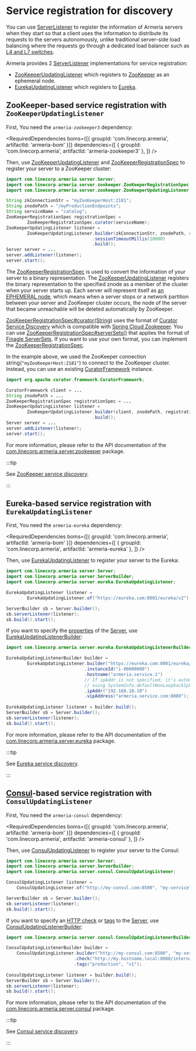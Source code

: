 # Service registration for discovery

You can use [ServerListener](type) to register the information of Armeria servers when they start so that
a client uses the information to distribute its requests to the servers autonomously, unlike
traditional server-side load balancing where the requests go through a dedicated load balancer such as
[L4 and L7 switches](https://en.wikipedia.org/wiki/Multilayer_switch#Layer_4%E2%80%937_switch,_web_switch,_or_content_switch).

Armeria provides 2 [ServerListener](type) implementations for service registration:
- [ZooKeeperUpdatingListener](type) which registers to [ZooKeeper](https://zookeeper.apache.org/)
  as an ephemeral node.
- [EurekaUpdatingListener](type) which registers to [Eureka](https://github.com/Netflix/eureka/).

## ZooKeeper-based service registration with `ZooKeeperUpdatingListener`

First, You need the `armeria-zookeeper3` dependency:

<RequiredDependencies
  boms={[{ groupId: 'com.linecorp.armeria', artifactId: 'armeria-bom' }]}
  dependencies={[
    { groupId: 'com.linecorp.armeria', artifactId: 'armeria-zookeeper3' },
  ]}
/>

Then, use [ZooKeeperUpdatingListener](type) and [ZooKeeperRegistrationSpec](type) to register your server
to a ZooKeeper cluster:

```java
import com.linecorp.armeria.server.Server;
import com.linecorp.armeria.server.zookeeper.ZooKeeperRegistrationSpec;
import com.linecorp.armeria.server.zookeeper.ZooKeeperUpdatingListener;

String zkConnectionStr = "myZooKeeperHost:2181";
String znodePath = "/myProductionEndpoints";
String serviceName = "catalog";
ZooKeeperRegistrationSpec registrationSpec =
        ZooKeeperRegistrationSpec.curator(serviceName);
ZooKeeperUpdatingListener listener =
        ZooKeeperUpdatingListener.builder(zkConnectionStr, znodePath, registrationSpec)
                                 .sessionTimeoutMillis(10000)
                                 .build();
Server server = ...
server.addListener(listener);
server.start();
```

The [ZooKeeperRegistrationSpec](type) is used to convert the information of your server to a binary
representation. The [ZooKeeperUpdatingListener](type) registers the binary representation to the specified
znode as a member of the cluster when your server starts up. Each server will represent itself as
[an EPHEMERAL node](https://zookeeper.apache.org/doc/r3.4.10/zookeeperOver.html#Nodes+and+ephemeral+nodes),
which means when a server stops or a network partition between your server and ZooKeeper cluster occurs,
the node of the server that became unreachable will be deleted automatically by ZooKeeper.

[ZooKeeperRegistrationSpec#curator(String)](type) uses the format of
[Curator Service Discovery](https://curator.apache.org/docs/service-discovery/) which is compatible
with [Spring Cloud Zookeeper](https://cloud.spring.io/spring-cloud-zookeeper/reference/html/).
You can use [ZooKeeperRegistrationSpec#serverSets()](type) that applies the format of
[Finagle ServerSets](https://twitter.github.io/finagle/docs/com/twitter/serverset.html).
If you want to use your own format, you can implement the [ZooKeeperRegistrationSpec](type).

In the example above, we used the ZooKeeper connection string(`"myZooKeeperHost:2181"`) to connect to
the ZooKeeper cluster. Instead, you can use an existing
[CuratorFramework](https://curator.apache.org/apidocs/org/apache/curator/framework/CuratorFramework.html)
instance.

```java
import org.apache.curator.framework.CuratorFramework;

CuratorFramework client = ...
String znodePath = ...
ZooKeeperRegistrationSpec registrationSpec = ...
ZooKeeperUpdatingListener listener =
        ZooKeeperUpdatingListener.builder(client, znodePath, registrationSpec)
                                 .build();
Server server = ...
server.addListener(listener);
server.start();
```

For more information, please refer to the API documentation of the
[com.linecorp.armeria.server.zookeeper](https://javadoc.io/doc/com.linecorp.armeria/armeria-javadoc/latest/com/linecorp/armeria/server/zookeeper/package-summary.html) package.

:::tip

See [ZooKeeper service discovery](/docs/client/service-discovery#zookeeper-based-service-discovery-with-zookeeperendpointgroup).

:::

## Eureka-based service registration with `EurekaUpdatingListener`

First, You need the `armeria-eureka` dependency:

<RequiredDependencies
  boms={[{ groupId: 'com.linecorp.armeria', artifactId: 'armeria-bom' }]}
  dependencies={[
    { groupId: 'com.linecorp.armeria', artifactId: 'armeria-eureka' },
  ]}
/>

Then, use [EurekaUpdatingListener](type) to register your server to the Eureka:

```java
import com.linecorp.armeria.server.Server;
import com.linecorp.armeria.server.ServerBuilder;
import com.linecorp.armeria.server.eureka.EurekaUpdatingListener;

EurekaUpdatingListener listener =
        EurekaUpdatingListener.of("https://eureka.com:8001/eureka/v2");

ServerBuilder sb = Server.builder();
sb.serverListener(listener);
sb.build().start();
```

If you want to specify the [properties](https://github.com/Netflix/eureka/wiki/Eureka-REST-operations)
of the [Server](type), use [EurekaUpdatingListenerBuilder](type):

```java
import com.linecorp.armeria.server.eureka.EurekaUpdatingListenerBuilder;

EurekaUpdatingListenerBuilder builder =
        EurekaUpdatingListener.builder("https://eureka.com:8001/eureka/v2")
                              .instanceId("i-00000000")
                              .hostname("armeria.service.1")
                              // If ipAddr is not specified, it's automatically filled
                              // using SystemInfo.defaultNonLoopbackIpV4Address().
                              .ipAddr("192.168.10.10")
                              .vipAddress("armeria.service.com:8080");
                              
EurekaUpdatingListener listener = builder.build();
ServerBuilder sb = Server.builder();
sb.serverListener(listener);
sb.build().start();
```

For more information, please refer to the API documentation of the
[com.linecorp.armeria.server.eureka](https://javadoc.io/doc/com.linecorp.armeria/armeria-javadoc/latest/com/linecorp/armeria/server/eureka/package-summary.html) package.

:::tip

See [Eureka service discovery](/docs/client/service-discovery#eureka-based-service-discovery-with-eurekaendpointgroup).

:::

## [Consul](https://www.consul.io)-based service registration with `ConsulUpdatingListener`

First, You need the `armeria-consul` dependency:

<RequiredDependencies
boms={[{ groupId: 'com.linecorp.armeria', artifactId: 'armeria-bom' }]}
dependencies={[
{ groupId: 'com.linecorp.armeria', artifactId: 'armeria-consul' },
]}
/>

Then, use [ConsulUpdatingListener](type) to register your server to the Consul:

```java
import com.linecorp.armeria.server.Server;
import com.linecorp.armeria.server.ServerBuilder;
import com.linecorp.armeria.server.consul.ConsulUpdatingListener;

ConsulUpdatingListener listener =
    ConsulUpdatingListener.of("http://my-consul.com:8500", "my-service");

ServerBuilder sb = Server.builder();
sb.serverListener(listener);
sb.build().start();
```

If you want to specify an [HTTP check](https://www.consul.io/api/agent/check#http) or 
[tags](https://www.consul.io/api-docs/agent/service#tags) to the [Server](type), 
use [ConsulUpdatingListenerBuilder](type):

```java
import com.linecorp.armeria.server.consul.ConsulUpdatingListenerBuilder;

ConsulUpdatingListenerBuilder builder =
    ConsulUpdatingListener.builder("http://my-consul.com:8500", "my-service")
                          .check("http://my.hostname.local:8080/internal/l7check")
                          .tags("production", "v1");
                              
ConsulUpdatingListener listener = builder.build();
ServerBuilder sb = Server.builder();
sb.serverListener(listener);
sb.build().start();
```

For more information, please refer to the API documentation of the
[com.linecorp.armeria.server.consul](https://javadoc.io/doc/com.linecorp.armeria/armeria-javadoc/latest/com/linecorp/armeria/client/consul/package-summary.html) package.

:::tip

See [Consul service discovery](/docs/client/service-discovery#consul-based-service-discovery-with-consulendpointgroup).

:::
